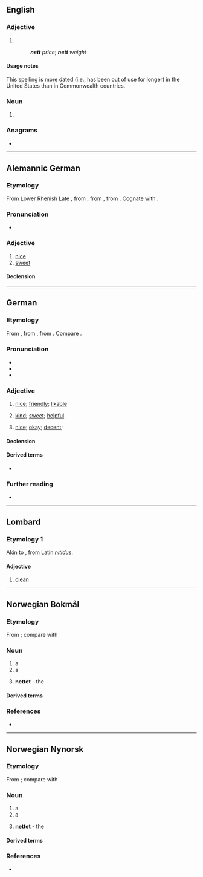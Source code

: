 {{also|Nett|nètt}}
==English==

===Adjective===
{{en-adj|-}}

# {{lb|en|dated}} {{alternative spelling of|en|net|nodot=1}} {{gloss|remaining after [[expense]]s or [[deductions]]}}.
#: '''''nett''' price''; '''''nett''' weight''

====Usage notes====
This spelling is more dated (i.e., has been out of use for longer) in the United States than in Commonwealth countries.

===Noun===
{{en-noun}}

# {{obsolete form of|en|net}}

===Anagrams===
* {{anagrams|en|a=entt|tent|tent.}}

----

==Alemannic German==

===Etymology===
From Lower Rhenish Late {{inh|gsw|gmh|nett}}, from {{der|gsw|dum|net||neat, decent, pretty}}, from {{der|gsw|fro|net||neat, decent}}, from {{der|gsw|la|nitidus}}. Cognate with {{cog|de|nett}}.

===Pronunciation===
* {{IPA|gsw|/net/}}

===Adjective===
{{head|gsw|adjective|comparative|netter|superlative|nettischt}}

# [[nice]]
# [[sweet]]

====Declension====
{{gsw-decl-adj|nett}}

----

==German==

===Etymology===
From {{der|de|dum|net||neat, decent, pretty}}, from {{der|de|fro|net||neat, decent}}, from {{der|de|la|nitidus}}. Compare {{cog|en|neat}}.

===Pronunciation===
* {{IPA|de|/nɛt/}}
* {{audio|de|De-nett.ogg|Audio (Germany)}}
* {{audio|de|De-at-nett.ogg|Audio (Austria)}}

===Adjective===
{{de-adj|netter|nettesten}}

# {{lb|de|of people}} [[nice]]; [[friendly]]; [[likable]]
# {{lb|de|of people; deeds}} [[kind]]; [[sweet]]; [[helpful]]
# {{lb|de|of things; situations}} [[nice]]; [[okay]]; [[decent]]; {{non-gloss definition|often expressing a more reluctant praise}}

====Declension====
{{de-decl-adj|nett|netter|nettest}}

====Derived terms====
* {{l|de|Nettigkeit}}

===Further reading===
* {{R:Duden}}

----

==Lombard==

===Etymology 1===
Akin to {{cog|it|netto}}, from Latin ''[[nitidus]]''.

====Adjective====
{{head|lmo|adjective}}

# [[clean]]

----

==Norwegian Bokmål==

===Etymology===
From {{der|nb|non|net}}; compare with {{cog|de|Netz}}

===Noun===
{{nb-noun-n1}}

# a {{l|en|net}}
# a {{l|en|network}}
# {{q|in definite singular form}} '''nettet''' - the {{l|en|Internet}}

====Derived terms====
{{Template:User:Donnanz/der3-u|lang=nb
|edderkoppnett
|glødenett
|internett
|jernbanenett
|nettadresse
|nettavis
|nettball
|netthinne
|nettkamera
|nettleser
|{{l|nb|nettopp}} {{q|of adverb}}
|nettprat
|nettsted
|nettverk
|rutenett
|stålnett
|veinett
}}

===References===
* {{R:The Bokmål Dictionary}}

----

==Norwegian Nynorsk==

===Etymology===
From {{der|nn|non|net}}; compare with {{cog|de|Netz}}

===Noun===
{{nn-noun-n1}}

# a {{l|en|net}}
# a {{l|en|network}}
# {{q|in definite singular form}} '''nettet''' - the {{l|en|Internet}}

====Derived terms====
{{Template:User:Donnanz/der3-u|lang=nn
|edderkoppnett
|internett
|[[jarnbanenett]], [[jernbanenett]]
|nettadresse
|nettavis
|nettball
|netthinne
|nettkamera
|nettlesar
|{{l|nn|nettopp}} {{q|of adverb}}
|nettprat
|nettstad
|nettverk
|rutenett
|stålnett
}}

===References===
* {{R:The Nynorsk Dictionary}}